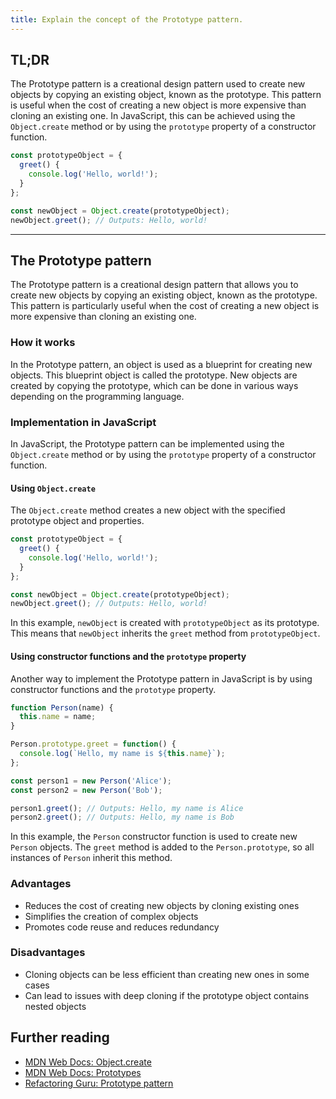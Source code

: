 ```yaml
---
title: Explain the concept of the Prototype pattern.
---
```


## TL;DR

The Prototype pattern is a creational design pattern used to create new objects by copying an existing object, known as the prototype. This pattern is useful when the cost of creating a new object is more expensive than cloning an existing one. In JavaScript, this can be achieved using the `Object.create` method or by using the `prototype` property of a constructor function.

```javascript
const prototypeObject = {
  greet() {
    console.log('Hello, world!');
  }
};

const newObject = Object.create(prototypeObject);
newObject.greet(); // Outputs: Hello, world!
```

---

## The Prototype pattern

The Prototype pattern is a creational design pattern that allows you to create new objects by copying an existing object, known as the prototype. This pattern is particularly useful when the cost of creating a new object is more expensive than cloning an existing one.

### How it works

In the Prototype pattern, an object is used as a blueprint for creating new objects. This blueprint object is called the prototype. New objects are created by copying the prototype, which can be done in various ways depending on the programming language.

### Implementation in JavaScript

In JavaScript, the Prototype pattern can be implemented using the `Object.create` method or by using the `prototype` property of a constructor function.

#### Using `Object.create`

The `Object.create` method creates a new object with the specified prototype object and properties.

```javascript
const prototypeObject = {
  greet() {
    console.log('Hello, world!');
  }
};

const newObject = Object.create(prototypeObject);
newObject.greet(); // Outputs: Hello, world!
```

In this example, `newObject` is created with `prototypeObject` as its prototype. This means that `newObject` inherits the `greet` method from `prototypeObject`.

#### Using constructor functions and the `prototype` property

Another way to implement the Prototype pattern in JavaScript is by using constructor functions and the `prototype` property.

```javascript
function Person(name) {
  this.name = name;
}

Person.prototype.greet = function() {
  console.log(`Hello, my name is ${this.name}`);
};

const person1 = new Person('Alice');
const person2 = new Person('Bob');

person1.greet(); // Outputs: Hello, my name is Alice
person2.greet(); // Outputs: Hello, my name is Bob
```

In this example, the `Person` constructor function is used to create new `Person` objects. The `greet` method is added to the `Person.prototype`, so all instances of `Person` inherit this method.

### Advantages

- Reduces the cost of creating new objects by cloning existing ones
- Simplifies the creation of complex objects
- Promotes code reuse and reduces redundancy

### Disadvantages

- Cloning objects can be less efficient than creating new ones in some cases
- Can lead to issues with deep cloning if the prototype object contains nested objects

## Further reading

- [MDN Web Docs: Object.create](https://developer.mozilla.org/en-US/docs/Web/JavaScript/Reference/Global_Objects/Object/create)
- [MDN Web Docs: Prototypes](https://developer.mozilla.org/en-US/docs/Learn/JavaScript/Objects/Object_prototypes)
- [Refactoring Guru: Prototype pattern](https://refactoring.guru/design-patterns/prototype)

